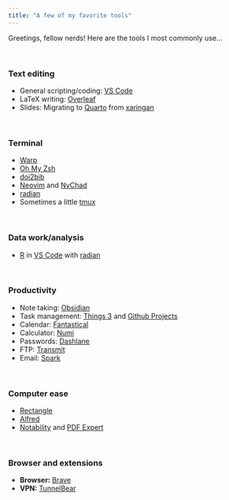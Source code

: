 ```yaml
---
title: "A few of my favorite tools"
---
```


Greetings, fellow nerds! Here are the tools I most commonly use...

<br>

### Text editing

- General scripting/coding: [VS Code](https://code.visualstudio.com/)
- LaTeX writing: [Overleaf](https://www.overleaf.com/)
- Slides: Migrating to [Quarto](https://quarto.org/) from [xaringan](https://slides.yihui.org/xaringan/#1)

<br>

### Terminal

- [Warp](https://www.warp.dev/)
- [Oh My Zsh](https://ohmyz.sh/)
- [doi2bib](https://doi2bib.readthedocs.io/en/latest/index.html)
- [Neovim](https://neovim.io/) and [NvChad](https://nvchad.com/)
- [radian](https://github.com/randy3k/radian)
- Sometimes a little [tmux](https://github.com/tmux/tmux/)

<br>

### Data work/analysis

- [R](https://www.r-project.org/) in [VS Code](https://code.visualstudio.com/) with [radian](https://github.com/randy3k/radian)

<br>

### Productivity

- Note taking: [Obsidian](https://obsidian.md/)
- Task management: [Things 3](https://culturedcode.com/things/) and [Github Projects](https://docs.github.com/en/issues/planning-and-tracking-with-projects/learning-about-projects/about-projects)
- Calendar: [Fantastical](https://flexibits.com/fantastical)
- Calculator: [Numi](https://numi.app/)
- Passwords: [Dashlane](https://www.dashlane.com/)
- FTP: [Transmit](https://panic.com/transmit/)
- Email: [Spark](https://sparkmailapp.com/)

<br>

### Computer ease

- [Rectangle](https://rectangleapp.com/)
- [Alfred](https://www.alfredapp.com/)
- [Notability](notability.com) and [PDF Expert](https://pdfexpert.com/)

<br>

### Browser and extensions

- __Browser:__ [Brave](https://brave.com/)
- __VPN:__ [TunnelBear](https://www.tunnelbear.com/)
